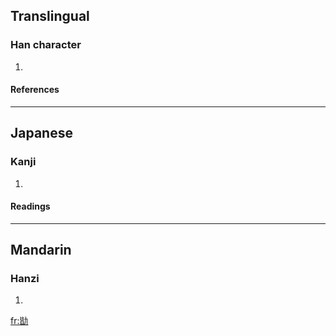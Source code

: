 ==Translingual==
===Han character===
{{Han char|rad=力|as=09|sn=11|four=2462<sub>7</sub>|canj=心日大尸 (PAKS)}}
# {{defn|Han}}
====References====
{{Han ref|kx=0148.110|dkj=02387|dj=0333.210|hdz=10375.020|uh=52D3|ud=21203|bh=D46E|bd=54382}}
----


==Japanese==
===Kanji===
{{ja-kanji|grade=|rs=力09}}
# {{defn|Japanese}} 
====Readings====
{{ja-readings|on=[[かい]] (kai)|kun=[[つとめる]] (tsutomeru)}}
----
==Mandarin==
===Hanzi===
{{cmn-hanzi|pin=kài (kai4), kān (kan1), kàn (kan4)|wg=k'ai<sup>4</sup>, k'an<sup>1</sup>, k'an<sup>4</sup>}}
# {{defn|Mandarin}}

[[fr:勓]]